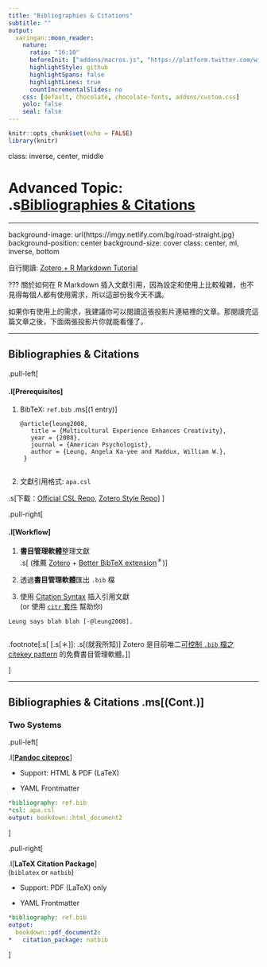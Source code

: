 ```yaml
---
title: "Bibliographies & Citations"
subtitle: ""
output:
  xaringan::moon_reader:
    nature:
      ratio: "16:10"
      beforeInit: ["addons/macros.js", "https://platform.twitter.com/widgets.js"]
      highlightStyle: github
      highlightSpans: false
      highlightLines: true
      countIncrementalSlides: no
    css: [default, chocolate, chocolate-fonts, addons/custom.css]
    yolo: false
    seal: false 
---
```


```r
knitr::opts_chunk$set(echo = FALSE)
library(knitr)
```


class: inverse, center, middle

# Advanced Topic: <br>.s[Bibliographies & Citations]

---

background-image: url(https://imgy.netlify.com/bg/road-straight.jpg)
background-position: center
background-size: cover
class: center, ml, inverse, bottom

自行閱讀: [Zotero + R Markdown Tutorial](https://ikashnitsky.github.io/2019/zotero)


???
關於如何在 R Markdown 插入文獻引用，因為設定和使用上比較複雜，也不見得每個人都有使用需求，所以這部份我今天不講。

如果你有使用上的需求，我建議你可以閱讀這張投影片連結裡的文章。那閱讀完這篇文章之後，下面兩張投影片你就能看懂了。

---

## Bibliographies & Citations

.pull-left[

#### .l[Prerequisites]

1. BibTeX: `ref.bib` .ms[(1 entry)]

    <pre><code class='bib hljs nix remark-code'>@article{<span class="remark-code-span-highlighted">leung2008</span>,
      title = {Multicultural Experience Enhances Creativity},
      year = {2008},
      journal = {American Psychologist},
      author = {Leung, Angela Ka-yee and Maddux, William W.},
    }
    </code></pre>

1. 文獻引用格式: `apa.csl`

  .s[下載：[Official CSL Repo](https://github.com/citation-style-language/styles), [Zotero Style Repo](https://www.zotero.org/styles)]
]


.pull-right[

#### .l[Workflow]

1. **書目管理軟體**整理文獻  
.s[
(推薦 [Zotero](https://www.zotero.org) + [Better BibTeX extension](https://retorque.re/zotero-better-bibtex)<sup>＊</sup>)
]

1. 透過**書目管理軟體**匯出 `.bib` 檔

1. 使用 [Citation Syntax](https://rmarkdown.rstudio.com/authoring_bibliographies_and_citations.html#citation_syntax) 插入引用文獻  
(or 使用 [`citr` 套件](https://github.com/crsh/citr) 幫助你)
    
  <pre><code class='md hljs markdown remark-code'>Leung says blah blah <span class="remark-code-span-highlighted">[-@leung2008]</span>.
  </code></pre>

.footnote[.s[
[.s[＊]]: .s[(就我所知)] Zotero 是目前唯二[可控制 `.bib` 檔之 citekey pattern](https://retorque.re/zotero-better-bibtex/citation-keys) 的免費書目管理軟體。
]]

]

---

## Bibliographies & Citations .ms[(Cont.)]

### Two Systems

.pull-left[

.l[**[Pandoc citeproc](https://github.com/jgm/pandoc-citeproc)**]

- Support: HTML & PDF (LaTeX)

- YAML Frontmatter

```yml
*bibliography: ref.bib
*csl: apa.csl
output: bookdown::html_document2
```
]

.pull-right[

.l[**LaTeX Citation Package**]  
(`biblatex` or `natbib`)

- Support: PDF (LaTeX) only

- YAML Frontmatter  

```yml
*bibliography: ref.bib
output:
  bookdown::pdf_document2:
*   citation_package: natbib
```

]